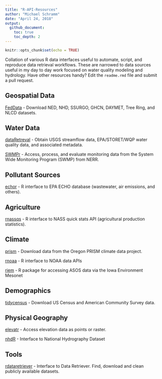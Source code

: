 ```yaml
---
title: "R-API-Resources"
author: "Michael Schramm"
date: "April 24, 2018"
output: 
  github_document:
    toc: true
    toc_depth: 2
---
```


```r
knitr::opts_chunk$set(echo = TRUE)
```

Collation of various R data interfaces useful to automate, script, and reproduce data retrieval workflows. These are narrowed to data sources useful in my day to day work focused on water quality modeling and hydrology. Have other resources handy? Edit the `readme.rmd` file and submit a pull request. 

## Geospatial Data

[FedData](https://github.com/ropensci/FedData) - Download NED, NHD, SSURGO, GHCN, DAYMET, Tree Ring, and NLCD datasets.


## Water Data

[dataRetreval](https://github.com/USGS-R/dataRetrieval) - Obtain USGS streamflow data, EPA/STORET/WQP water quality data, and associated metadata.

[SWMPr](https://github.com/fawda123/SWMPr) - Access, process, and evaluate monitoring data from the System Wide Monitoring Program (SWMP) from NERR.


## Pollutant Sources

[echor](https://github.com/mps9506/echor) - R interface to EPA ECHO database (wastewater, air emissions, and others).


## Agriculture

[rnassqs](https://github.com/potterzot/rnassqs) - R interface to NASS quick stats API (agricultural production statistics).


## Climate

[prism](https://github.com/ropensci/prism) - Download data from the Oregon PRISM climate data project.

[rnoaa](https://github.com/ropensci/rnoaa) - R interface to NOAA data APIs

[riem](https://github.com/ropensci/riem) - R package for accessing ASOS data via the Iowa Environment Mesonet


## Demographics

[tidycensus](https://github.com/walkerke/tidycensus) - Download US Census and American Community Survey data.


## Physical Geography

[elevatr](https://github.com/jhollist/elevatr) - Access elevation data as points or raster.

[nhdR](https://github.com/jsta/nhdR) - Interface to National Hydrography Dataset


## Tools

[rdataretriever](https://github.com/ropensci/rdataretriever) - Interface to Data Retriever. Find, download and clean publicly available datasets.